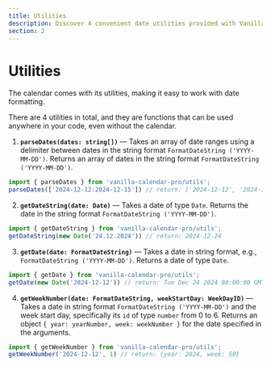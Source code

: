 ```yaml
---
title: Utilities
description: Discover 4 convenient date utilities provided with Vanilla Calendar Pro. These features allow you to format dates, convert them to desired formats, and determine week numbers.
section: 2
---
```


# Utilities

The calendar comes with its utilities, making it easy to work with date formatting.

There are 4 utilities in total, and they are functions that can be used anywhere in your code, even without the calendar.

1. **`parseDates(dates: string[])`** — Takes an array of date ranges using a delimiter between dates in the string format `FormatDateString ('YYYY-MM-DD')`. Returns an array of dates in the string format `FormatDateString ('YYYY-MM-DD')`.
```ts
import { parseDates } from 'vanilla-calendar-pro/utils';
parseDates(['2024-12-12:2024-12-15']) // return: ['2024-12-12', '2024-12-13', '2024-12-14', '2024-12-15']
```

2. **`getDateString(date: Date)`** — Takes a date of type `Date`. Returns the date in the string format `FormatDateString ('YYYY-MM-DD')`.
```ts
import { getDateString } from 'vanilla-calendar-pro/utils';
getDateString(new Date('24.12.2024')) // return: 2024-12-24
```

3. **`getDate(date: FormatDateString)`** — Takes a date in string format, e.g., `FormatDateString ('YYYY-MM-DD')`. Returns a date of type `Date`.
```ts
import { getDate } from 'vanilla-calendar-pro/utils';
getDate(new Date('2024-12-12')) // return: Tue Dec 24 2024 00:00:00 GMT
```

4. **`getWeekNumber(date: FormatDateString, weekStartDay: WeekDayID)`** — Takes a date in string format `FormatDateString ('YYYY-MM-DD')` and the week start day, specifically its `id` of type `number` from 0 to 6. Returns an object `{ year: yearNumber, week: weekNumber }` for the date specified in the arguments.
```ts
import { getWeekNumber } from 'vanilla-calendar-pro/utils';
getWeekNumber('2024-12-12', 1) // return: {year: 2024, week: 50}
```
